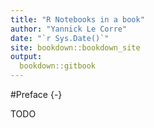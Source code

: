 --- 
title: "R Notebooks in a book"
author: "Yannick Le Corre"
date: "`r Sys.Date()`"
site: bookdown::bookdown_site
output:
  bookdown::gitbook
---

#Preface {-}

TODO